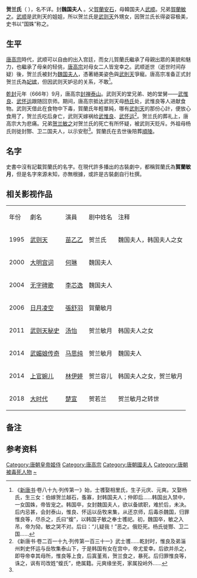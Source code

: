 '''贺兰氏'''（{{bd|7世纪||666年|9月|}}<!-- 生年无具体记载。如果有新的发现，请提供来源。 -->），名不详。封'''魏国夫人''' 。父[[賀蘭安石|賀蘭安石]]，母韓国夫人[[武顺|武顺]]。兄弟[[賀蘭敏之|賀蘭敏之]]。[[武顺|武顺]]是武則天的姐姐，所以贺兰氏是[[武则天|武则天]]外甥女，因贺兰氏长得姿容极美，史书以“国姝”称之。
== 生平 ==
[[唐高宗|唐高宗]]時代，武顺可以自由的出入宫廷，而女儿賀蘭氏繼承了母親出眾的美貌和魅力，也繼承了母亲的轻佻，[[唐高宗|唐高宗]]对母女二人皆宠幸之。武顺逝世（逝世时间存疑{{noteTag|1=武顺墓碑立于乾封三年，在贺兰氏死后两年。}}）後，贺兰氏被封为[[魏国夫人|魏国夫人]]，憑著絕美姿色與[[武則天|武則天]]爭寵。唐高宗准备正式封贺兰氏為[[妃嫔|妃嫔]]，但因武则天妒忌的关系，不敢<ref name="a1">《[[新唐书|新唐书]]·卷八十九·列传第一》始，士彟娶相里氏，生子元庆、元爽。又娶杨氏，生三女：伯嫁贺兰越石，蚤寡，封韩国夫人；仲即后......韩国出入禁中，一女国姝，帝皆宠之。韩国卒，女封魏国夫人，欲以备嫔职，难於后，未决。后内忌甚，会封泰山，惟良、怀运以岳牧来集，从还京师，后毒杀魏国，归罪惟良等，尽杀之，氏曰“蝮”，以韩国子敏之奉士彟祀。初，魏国卒，敏之入吊，帝为恸，敏之哭不对。后曰：“儿疑我！”恶之。俄贬死。杨氏徙酂、卫二国......</ref>。

[[乾封|乾封]]元年（666年）9月，唐高宗[[封禅|封禅]][[泰山|泰山]]。武则天的堂兄弟、她的堂舅——[[武惟良|武惟良]]、[[武怀运|武怀运]]跟随回京师。期间，唐高宗抵达武则天母[[孝明高皇后|杨氏]]处，武惟良等人进献食物。武则天借此在食物中下毒，賀蘭氏年輕單純，哪有[[武則天|武則天]]的那份心計，便放心食用了，贺兰氏吃后身亡，武则天嫁祸给[[武惟良|武惟良]]、[[武怀运|武怀运]]<ref>《新唐书·卷二百一十九·列传第一百三十一》武士彟......乾封时，惟良及弟淄州刺史怀运与岳牧集泰山下，于是韩国有女在宫中，帝尤爱幸。后欲并杀之，即导帝幸其母所，惟良等上食，后寘堇焉，贺兰食之，暴死。后归罪惟良等，诛之，讽有司改姓“蝮氏”，绝属籍。元爽缘坐死，家属投岭外......</ref>。贺兰氏的葬礼上，唐高宗大为悲痛。兄弟[[贺兰敏之|贺兰敏之]]对贺兰氏的死亡有所怀疑，被武则天贬斥。外祖母杨氏则徙封酂、卫二国夫人，以示安慰<ref name="a1" />。賀蘭氏在去世後陪葬[[唐顺陵|順陵]]。

==名字==
史書中沒有記載賀蘭氏的名字。在現代許多播出的古裝劇中{{noteTag|1=如《[[日月凌空|日月凌空]]》、《[[武媚娘传奇|武媚娘传奇]]》。}}，都稱賀蘭氏為'''賀蘭敏月'''，但是名字來源未知，亦無根據，或許是古裝劇自行杜撰。
== 相关影视作品==
{| class="wikitable"
|-  style="background:cornflowerblue; color:white; text-align:center;"
|年份
|劇名
|演員
|剧中姓名
|注释
|-
|1995||[[武则天_(1995年电视剧)|武则天]]||[[苗乙乙|苗乙乙]]||贺兰氏||魏国夫人，韩国夫人之女
|-
|2000||[[大明宫词|大明宫词]]||[[何琳|何琳]]||魏国夫人||
|-
|2004||[[无字碑歌|无字碑歌]]||[[李芯逸|李芯逸]]||魏国夫人||
|-
|2006||[[日月凌空|日月凌空]]||[[張舒羽|張舒羽]]||賀蘭敏月||
|-
|2011||[[武则天秘史|武则天秘史]]||[[汤怡|汤怡]]||贺兰敏月||韩国夫人之女
|-
|2014||[[武媚娘传奇|武媚娘传奇]]||[[马思纯|马思纯]]||贺兰敏月||魏国夫人
|-
|2014||[[上官婉儿_(2014年电视剧)|上官婉儿]]||[[林伊婷|林伊婷]]||贺兰容儿||韩国夫人之女，贺兰敏月
|-
|2018||[[大時代_(台灣電視劇)|大时代]]||[[楚宣|楚宣]]||贺若兰||贺兰敏月之转世
|}
== 备注 ==
{{noteFoot}}
== 参考资料 ==
{{Reflist|2}}
{{唐高宗皇室}}
{{DEFAULTSORT:H}}
[[Category:唐朝皇帝姬侍|Category:唐朝皇帝姬侍]]
[[Category:唐高宗|Category:唐高宗]]
[[Category:唐朝國夫人|Category:唐朝國夫人]]
[[Category:唐朝被毒死人物|Category:唐朝被毒死人物]]
[[Category:贺兰姓|~]]